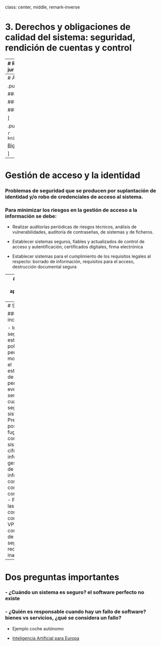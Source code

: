 

class: center, middle, remark-inverse

# 3. Derechos y obligaciones de calidad del sistema: seguridad, rendición de cuentas y control


---
# Responsabilidad legal de las personas jurídicas

.pull-left[

- Ley Orgánica 1/**2015** de Responsabilidad Penal de las Personas Jurídicas
- No solo los individuos sino también las personas jurídicas tienen responsabilidad
- Funciones indelegables
- Obligación de prevención: programas de *compliance*
- Delitos del ámbito empresarial

]

.pull-right[

```r

knitr::include_graphics("images/compliance.png")
```

[Ejemplos](http://rgpdblog.com/irrumpen-dos-nuevas-sentencias-en-el-top-10-por-responsabilidad-penal-de-las-personas-juridicas/)

]


---
# Áreas que presentan retos en seguridad

.pull-left[

### - Gestión de acceso y la identidad

### - Puesto de trabajo, aplicaciones y datos

### - Sistemas y en la red

]

.pull-right[

```r

knitr::include_graphics("images/hacker.jpg")
```

[Biggest Data Breaches](https://www.informationisbeautiful.net/visualizations/worlds-biggest-data-breaches-hacks/)

]




---
# Gestión de acceso y la identidad

### Problemas de seguridad que se producen por suplantación de identidad y/o robo de credenciales de acceso al sistema.

### Para minimizar los riesgos en la gestión de acceso a la información se debe:

- Realizar auditorías periódicas de riesgos técnicos, análisis de vulnerabilidades, auditoría de contraseñas, de sistemas y de ficheros.

- Establecer sistemas seguros, fiables y actualizados de control de acceso y autentificación, certificados digitales, firma electrónica

- Establecer sistemas para el cumplimiento de los requisitos legales al respecto: borrado de información, requisitos para el acceso, destrucción documental segura

---
# Puesto de trabajo, aplicaciones y datos

### - Gestión de la información dentro de la organización y por las personas que trabajan en ella, a través del manejo de aplicaciones y datos.

### - Necesario incorporar: 

- Herramientas antifraude: anti-phising, anti-spam...
- Herramientas anti-malware: anti-virus, anti-adware y anti-spyware
- Sistemas de gestión de la seguridad de la información (SGSI)
- Herramientas de contingencia y seguridad
- Herramientas de seguridad en dispositivos móviles

---
# Sistemas y red

### - Necesario incorporar:

- Inteligencia de seguridad: establecer la política que permita la monitorización y el establecimiento de informes periódicos de eventos sensibles en cuanto a seguridad en el sistema.
- Prevención de posibilidades de fuga de contenidos: sistemas de cifrado de información, gestión del ciclo de vida de la información, control de contenidos confidenciales.
- Protección de las comunicaciones: cortafuegos, VPN, gestión y control de ancho de banda, seguridad en redes inalámbricas.


---
# Dos preguntas importantes

### - ¿Cuándo un sistema es seguro? el software perfecto no existe

### - ¿Quién es responsable cuando hay un fallo de software? bienes vs servicios, ¿qué se considera un fallo?

- Ejemplo coche autónomo

- [Inteligencia Artificial para Europa](https://eur-lex.europa.eu/legal-content/ES/TXT/?uri=CELEX%3A52018DC0237)
